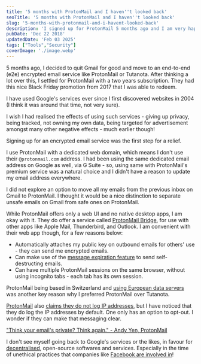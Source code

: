 ```yaml
---
title: '5 months with ProtonMail and I haven''t looked back'
seoTitle: '5 months with ProtonMail and I haven''t looked back'
slug: '5-months-with-protonmail-and-i-havent-looked-back'
description: 'I signed up for ProtonMail 5 months ago and I am very happy with the move. Encrypted, decentralised, open-source choices over the corporate alternatives resonate with me.'
pubDate: 'Dec 22 2018'
updatedDate: 'Feb 03 2025'
tags: ["Tools","Security"]
coverImage: './image.webp'
---
```


5 months ago, I decided to quit Gmail for good and move to an end-to-end (e2e) encrypted email service like ProtonMail or Tutanota. After thinking a lot over this, I settled for ProtonMail with a two years subscription. They had this nice Black Friday promotion from 2017 that I was able to redeem.


I have used Google's services ever since I first discovered websites in 2004 (I think it was around that time, not very sure).


I wish I had realised the effects of using such services - giving up privacy, being tracked, not owning my own data, being targeted for advertisement amongst many other negative effects - much earlier though!


Signing up for an encrypted email service was the first step for a relief.


I use ProtonMail with a dedicated web domain, which means I don't use their `@protonmail.com` address. I had been using the same dedicated email address on Google as well, via G Suite - so, using same with ProtonMail's premium service was a natural choice and I didn't have a reason to update my email address everywhere.


I did not explore an option to move all my emails from the previous inbox on Gmail to ProtonMail. I thought it would be a nice distinction to separate unsafe emails on Gmail from safe ones on ProtonMail.


While ProtonMail offers only a web UI and no native desktop apps, I am okay with it. They do offer a service called [ProtonMail Bridge](https://protonmail.com/bridge/), for use with other apps like Apple Mail, Thunderbird, and Outlook. I am convenient with their web app though, for a few reasons below:

- Automatically attaches my public key on outbound emails for others' use - they can send me encrypted emails.
- Can make use of the [message expiration feature](https://protonmail.com/security-details) to send self-destructing emails.
- Can have multiple ProtonMail sessions on the same browser, without using incognito tabs - each tab has its own session.

ProtonMail being based in Switzerland and [using European data servers](https://protonmail.com/blog/protonmail-vs-gmail-security/) was another key reason why I preferred ProtonMail over Tutanota.


[ProtonMail](https://protonmail.com/) also [claims they do not log IP addresses](https://protonmail.com/blog/protonmail-vs-gmail-security/), but I have noticed that they do log the IP addresses by default. One only has an option to opt-out. I wonder if they can make that messaging clear.


["Think your email's private? Think again." - Andy Yen, ProtonMail](https://www.ted.com/talks/andy_yen_think_your_email_s_private_think_again)


I don't see myself going back to Google's services or the likes, in favour for [decentralised](https://www.arun.blog/making-mastodon-my-new-home/), open-source softwares and services. Especially in the time of unethical practices that companies like [Facebook are involved in](https://pauljacobson.me/2018/12/19/facebook-messages-arent-so-private-after-all/)!

